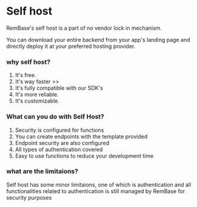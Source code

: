 # Self host

RemBase's self host is a part of no vendor lock in mechanism.

You can download your entire backend from your app's landing page and directly deploy it at your preferred hosting provider.

### why self host?

1. It's free.
2. It's way faster >>
3. It's fully compatible with our SDK's
4. It's more reliable.
5. It's customizable.


### What can you do with Self Host?
1. Security is configured for functions
2. You can create endpoints with the template provided 
3. Endpoint security are also configured
4. All types of authentication covered
5. Easy to use functions to reduce your development time

### what are the limitaions?
Self host has some minor limitaions, one of which is authentication and all functionalities related to authentication is still managed by RemBase for security purposes